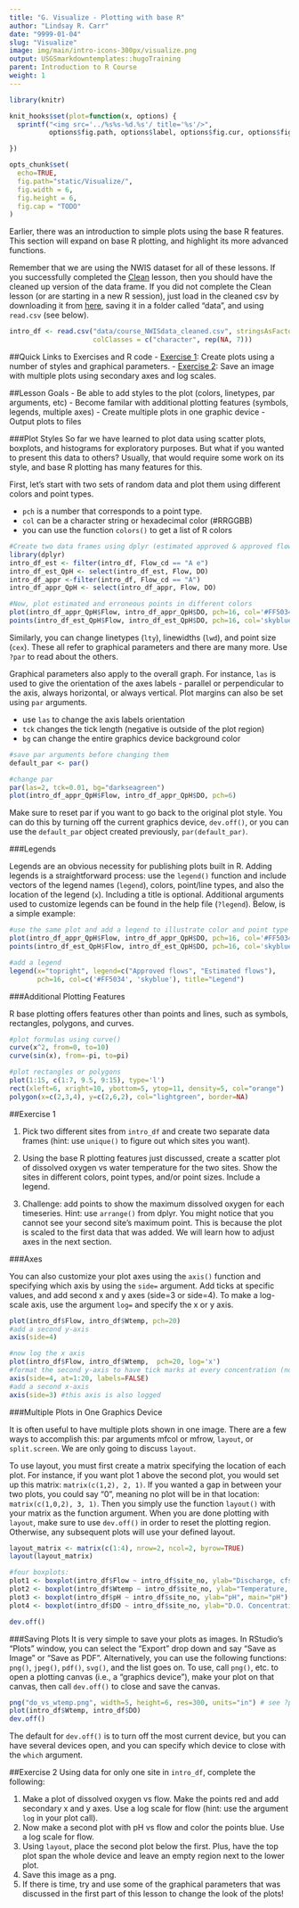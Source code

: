 ```yaml
---
title: "G. Visualize - Plotting with base R"
author: "Lindsay R. Carr"
date: "9999-01-04"
slug: "Visualize"
image: img/main/intro-icons-300px/visualize.png
output: USGSmarkdowntemplates::hugoTraining
parent: Introduction to R Course
weight: 1
---
```


```r
library(knitr)

knit_hooks$set(plot=function(x, options) {
  sprintf("<img src='../%s%s-%d.%s'/ title='%s'/>", 
          options$fig.path, options$label, options$fig.cur, options$fig.ext, options$fig.cap)

})

opts_chunk$set(
  echo=TRUE,
  fig.path="static/Visualize/",
  fig.width = 6,
  fig.height = 6,
  fig.cap = "TODO"
)
```

Earlier, there was an introduction to simple plots using the base R features. This section will expand on base R plotting, and highlight its more advanced functions. 

Remember that we are using the NWIS dataset for all of these lessons. If you successfully completed the [Clean](/intro-curriculum/clean) lesson, then you should have the cleaned up version of the data frame. If you did not complete the Clean lesson (or are starting in a new R session), just load in the cleaned csv by downloading it from [here](/intro-curriculum/data), saving it in a folder called "data", and using `read.csv` (see below).

```r
intro_df <- read.csv("data/course_NWISdata_cleaned.csv", stringsAsFactors = FALSE, 
                     colClasses = c("character", rep(NA, 7)))
```

##Quick Links to Exercises and R code
- [Exercise 1](#exercise-1): Create plots using a number of styles and graphical parameters.
- [Exercise 2](#exercise-2): Save an image with multiple plots using secondary axes and log scales.

##Lesson Goals
- Be able to add styles to the plot (colors, linetypes, par arguments, etc)
- Become familar with additional plotting features (symbols, legends, multiple axes)
- Create multiple plots in one graphic device
- Output plots to files

###Plot Styles
So far we have learned to plot data using scatter plots, boxplots, and histograms for exploratory purposes. But what if you wanted to present this data to others? Usually, that would require some work on its style, and base R plotting has many features for this.

First, let's start with two sets of random data and plot them using different colors and point types. 

- `pch` is a number that corresponds to a point type. 
- `col` can be a character string or hexadecimal color (#RRGGBB)
- you can use the function `colors()` to get a list of R colors

```r
#Create two data frames using dplyr (estimated approved & approved flows)
library(dplyr)
intro_df_est <- filter(intro_df, Flow_cd == "A e")
intro_df_est_QpH <- select(intro_df_est, Flow, DO)
intro_df_appr <-filter(intro_df, Flow_cd == "A") 
intro_df_appr_QpH <- select(intro_df_appr, Flow, DO)

#Now, plot estimated and erroneous points in different colors
plot(intro_df_appr_QpH$Flow, intro_df_appr_QpH$DO, pch=16, col='#FF5034')
points(intro_df_est_QpH$Flow, intro_df_est_QpH$DO, pch=16, col='skyblue')
```

Similarly, you can change linetypes (`lty`), linewidths (`lwd`), and point size (`cex`). These all refer to graphical parameters and there are many more. Use `?par` to read about the others.  

Graphical parameters also apply to the overall graph. For instance, `las` is used to give the orientation of the axes labels - parallel or perpendicular to the axis, always horizontal, or always vertical. Plot margins can also be set using `par` arguments. 

- use `las` to change the axis labels orientation
- `tck` changes the tick length (negative is outside of the plot region)
- `bg` can change the entire graphics device background color

```r
#save par arguments before changing them
default_par <- par()

#change par
par(las=2, tck=0.01, bg="darkseagreen")
plot(intro_df_appr_QpH$Flow, intro_df_appr_QpH$DO, pch=6)
```

Make sure to reset par if you want to go back to the original plot style. You can do this by turning off the current graphics device, `dev.off()`, or you can use the `default_par` object created previously, `par(default_par)`.

###Legends

Legends are an obvious necessity for publishing plots built in R. Adding legends is a straightforward process: use the `legend()` function and include vectors of the legend names (`legend`), colors, point/line types, and also the location of the legend (`x`). Including a title is optional. Additional arguments used to customize legends can be found in the help file (`?legend`). Below, is a simple example: 

```r
#use the same plot and add a legend to illustrate color and point type
plot(intro_df_appr_QpH$Flow, intro_df_appr_QpH$DO, pch=16, col='#FF5034')
points(intro_df_est_QpH$Flow, intro_df_est_QpH$DO, pch=16, col='skyblue')

#add a legend
legend(x="topright", legend=c("Approved flows", "Estimated flows"),
       pch=16, col=c('#FF5034', 'skyblue'), title="Legend")
```

###Additional Plotting Features

R base plotting offers features other than points and lines, such as symbols, rectangles, polygons, and curves.

```r
#plot formulas using curve()
curve(x^2, from=0, to=10)
curve(sin(x), from=-pi, to=pi)

#plot rectangles or polygons
plot(1:15, c(1:7, 9.5, 9:15), type='l')
rect(xleft=6, xright=10, ybottom=5, ytop=11, density=5, col="orange")
polygon(x=c(2,3,4), y=c(2,6,2), col="lightgreen", border=NA)
```


##Exercise 1

1. Pick two different sites from `intro_df` and create two separate data frames (hint: use `unique()` to figure out which sites you want). 

2. Using the base R plotting features just discussed, create a scatter plot of dissolved oxygen vs water temperature for the two sites. Show the sites in different colors, point types, and/or point sizes. Include a legend. 

3. Challenge: add points to show the maximum dissolved oxygen for each timeseries. Hint: use `arrange()` from dplyr. You might notice that you cannot see your second site's maximum point. This is because the plot is scaled to the first data that was added. We will learn how to adjust axes in the next section.

###Axes

You can also customize your plot axes using the `axis()` function and specifying which axis by using the `side=` argument. Add ticks at specific values, and add second x and y axes (side=3 or side=4). To make a log-scale axis, use the argument `log=` and specify the x or y axis.   

```r
plot(intro_df$Flow, intro_df$Wtemp, pch=20)
#add a second y-axis
axis(side=4)

#now log the x axis
plot(intro_df$Flow, intro_df$Wtemp,  pch=20, log='x')
#format the second y-axis to have tick marks at every concentration (not just every 5) & no labels
axis(side=4, at=1:20, labels=FALSE)
#add a second x-axis
axis(side=3) #this axis is also logged
```


###Multiple Plots in One Graphics Device

It is often useful to have multiple plots shown in one image. There are a few ways to accomplish this: par arguments mfcol or mfrow, `layout`, or `split.screen`. We are only going to discuss `layout`. 

To use layout, you must first create a matrix specifying the location of each plot. For instance, if you want plot 1 above the second plot, you would set up this matrix: `matrix(c(1,2), 2, 1)`. If you wanted a gap in between your two plots, you could say "0", meaning no plot will be in that location: `matrix(c(1,0,2), 3, 1)`. Then you simply use the function `layout()` with your matrix as the function argument. When you are done plotting with `layout`, make sure to use `dev.off()` in order to reset the plotting region. Otherwise, any subsequent plots will use your defined layout.

```r
layout_matrix <- matrix(c(1:4), nrow=2, ncol=2, byrow=TRUE)
layout(layout_matrix)

#four boxplots:
plot1 <- boxplot(intro_df$Flow ~ intro_df$site_no, ylab="Discharge, cfs", main="Discharge")
plot2 <- boxplot(intro_df$Wtemp ~ intro_df$site_no, ylab="Temperature, deg C", main="Water Temp")
plot3 <- boxplot(intro_df$pH ~ intro_df$site_no, ylab="pH", main="pH")
plot4 <- boxplot(intro_df$DO ~ intro_df$site_no, ylab="D.O. Concentration, mg/L", main="Dissolved Oxygen")

dev.off()
```


###Saving Plots
It is very simple to save your plots as images. In RStudio's "Plots" window, you can select the "Export" drop down and say "Save as Image" or "Save as PDF". Alternatively, you can use the following functions: `png()`, `jpeg()`, `pdf()`, `svg()`, and the list goes on. To use, call `png()`, etc. to open a plotting canvas (i.e., a "graphics device"), make your plot on that canvas, then call `dev.off()` to close and save the canvas.

```r
png("do_vs_wtemp.png", width=5, height=6, res=300, units="in") # see ?png
plot(intro_df$Wtemp, intro_df$DO)
dev.off()
```

The default for `dev.off()` is to turn off the most current device, but you can have several devices open, and you can specify which device to close with the `which` argument. 


##Exercise 2
Using data for only one site in `intro_df`, complete the following:

1. Make a plot of dissolved oxygen vs flow. Make the points red and add secondary x and y axes. Use a log scale for flow (hint: use the argument `log` in your plot call).
2. Now make a second plot with pH vs flow and color the points blue. Use a log scale for flow.
3. Using `layout`, place the second plot below the first. Plus, have the top plot span the whole device and leave an empty region next to the lower plot. 
4. Save this image as a png.
5. If there is time, try and use some of the graphical parameters that was discussed in the first part of this lesson to change the look of the plots!
